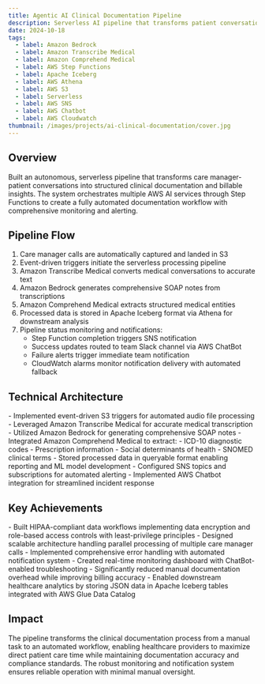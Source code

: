 ```yaml
---
title: Agentic AI Clinical Documentation Pipeline
description: Serverless AI pipeline that transforms patient conversations into structured clinical documentation using AWS's AI services for automated medical transcription, SOAP note generation, and medical entity extraction.
date: 2024-10-18
tags:
  - label: Amazon Bedrock
  - label: Amazon Transcribe Medical
  - label: Amazon Comprehend Medical 
  - label: AWS Step Functions
  - label: Apache Iceberg
  - label: AWS Athena
  - label: AWS S3
  - label: Serverless
  - label: AWS SNS
  - label: AWS Chatbot
  - label: AWS Cloudwatch
thumbnail: /images/projects/ai-clinical-documentation/cover.jpg
---
```


<section className="space-y-6">

## Overview

Built an autonomous, serverless pipeline that transforms care manager-patient conversations into structured clinical documentation and billable insights. The system orchestrates multiple AWS AI services through Step Functions to create a fully automated documentation workflow with comprehensive monitoring and alerting.

## Pipeline Flow

1. Care manager calls are automatically captured and landed in S3
2. Event-driven triggers initiate the serverless processing pipeline
3. Amazon Transcribe Medical converts medical conversations to accurate text
4. Amazon Bedrock generates comprehensive SOAP notes from transcriptions
5. Amazon Comprehend Medical extracts structured medical entities
6. Processed data is stored in Apache Iceberg format via Athena for downstream analysis
7. Pipeline status monitoring and notifications:
   - Step Function completion triggers SNS notification
   - Success updates routed to team Slack channel via AWS ChatBot
   - Failure alerts trigger immediate team notification
   - CloudWatch alarms monitor notification delivery with automated fallback

## Technical Architecture

<div className="space-y-2">
- Implemented event-driven S3 triggers for automated audio file processing
- Leveraged Amazon Transcribe Medical for accurate medical transcription
- Utilized Amazon Bedrock for generating comprehensive SOAP notes
- Integrated Amazon Comprehend Medical to extract:
    - ICD-10 diagnostic codes
    - Prescription information
    - Social determinants of health
    - SNOMED clinical terms
- Stored processed data in queryable format enabling reporting and ML model development
- Configured SNS topics and subscriptions for automated alerting
- Implemented AWS Chatbot integration for streamlined incident response
</div>

## Key Achievements

<div className="space-y-2">
- Built HIPAA-compliant data workflows implementing data encryption and role-based access controls with least-privilege principles
- Designed scalable architecture handling parallel processing of multiple care manager calls
- Implemented comprehensive error handling with automated notification system
- Created real-time monitoring dashboard with ChatBot-enabled troubleshooting
- Significantly reduced manual documentation overhead while improving billing accuracy
- Enabled downstream healthcare analytics by storing JSON data in Apache Iceberg tables integrated with AWS Glue Data Catalog
</div>

## Impact

The pipeline transforms the clinical documentation process from a manual task to an automated workflow, enabling healthcare providers to maximize direct patient care time while maintaining documentation accuracy and compliance standards. The robust monitoring and notification system ensures reliable operation with minimal manual oversight.

</section>